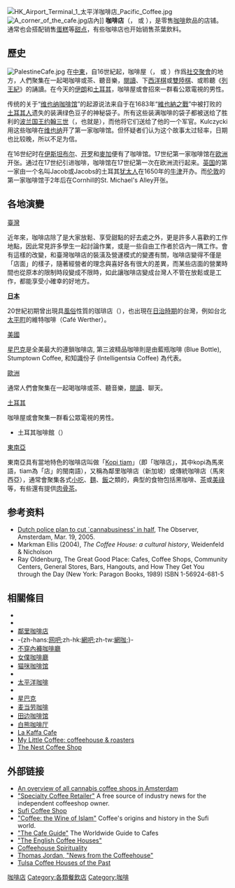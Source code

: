 {{unreferenced|time=2019-03-29T17:31:52+00:00}}
[[File:HK_Airport_Terminal_1_太平洋咖啡店_Pacific_Coffee.jpg|thumb]]
[[File:A_corner_of_the_cafe.jpg|thumb]]店內]]
'''咖啡店'''（{{lang-fr|café}}，{{lang-en|coffee shop}} 或 {{lang|en|coffeehouse}}），是零售[[咖啡|咖啡]]飲品的店铺。通常也会搭配销售[[蛋糕|蛋糕]]等[[西點|甜点]]，有些咖啡店也开始销售茶葉飲料。

== 歷史 ==
[[File:PalestineCafe.jpg|thumb]]
在[[中東|中東]]，自16世紀起，咖啡屋（{{lang-fa|qahveh-khaneh}}，{{lang-tr|kahvehane}} 或 {{lang|tr|kıraathane}}）作爲[[社交|社交]][[聚會|聚會]]的地方，人們聚集在一起喝咖啡或茶、聽音樂，[[閱讀|閱讀]]、下[[西洋棋|西洋棋]]或[[雙陸棋|雙陸棋]]、或聆聽《[[列王紀_(伊朗)|列王紀]]》的誦讀。在今天的[[伊朗|伊朗]]和[[土耳其|土耳其]]，咖啡屋或會招來一群看公眾電視的男性。

传统的关于“[[维也纳咖啡馆|维也纳咖啡馆]]”的起源说法来自于在1683年“[[維也納之戰|維也納之戰]]”中被打败的[[土耳其人|土耳其人]]遗失的装满绿色豆子的神秘袋子。所有这些装满咖啡的袋子都被送给了胜利的[[波兰|波兰]][[国王|国王]][[约翰三世_(波兰)|约翰三世]]（{{lang|en|John III}}，也就是{{lang|en|John Sobieski}}），而他将它们送给了他的一个军官{{link-en|Franciszek Jerzy Kulczycki|Jerzy Franciszek Kulczycki}}。Kulczycki用这些咖啡在[[维也纳|维也纳]]开了第一家咖啡馆。但怀疑者们认为这个故事太过轻率，日期也比较晚，所以不足为信。

在16世纪时在[[伊斯坦堡|伊斯坦布尔]]、[[开罗|开罗]]和[[麥加|麥加]]便有了咖啡馆。17世纪第一家咖啡馆在[[欧洲|欧洲]]开张。通过在17世纪引进咖啡，咖啡馆在17世纪第一次在欧洲流行起来。[[英国|英国]]的第一家{{Translink|en|Ottoman_coffeehouse|4=土耳其咖啡馆}}由一个名叫Jacob或Jacobs的土耳其[[犹太人|犹太人]]在1650年的[[牛津|牛津]]开办。而[[伦敦|伦敦]]的第一家咖啡馆于2年后在Cornhill的St. Michael's Alley开张。

==各地演變==
;[[臺灣|臺灣]]
近年來，咖啡店除了是大家放鬆、享受甜點的好去處之外，更是許多人喜歡的工作地點，因此常見許多學生一起討論作業，或是一些自由工作者於店內一隅工作。會有這樣的改變，和臺灣咖啡店的裝潢及營運模式的變遷有關，咖啡店變得不僅是「店面」的樣子，隨著經營者的理念與喜好各有很大的差異，而某些店面的營業時間也從原本的限制時段變成不限時，如此讓咖啡店變成台灣人不管在放鬆或是工作，都能享受小確幸的好地方。

'''[[日本|日本]]'''

20世紀初期曾出現具[[風俗店|風俗]]性質的珈琲店（{{Translink|ja|カフェー (風俗営業)|4=カフェー}}），也出現在[[台灣日治時期|日治時期]]的台灣，例如台北[[太平町|太平町]]的維特咖啡（Café Werther）。
;[[美國|美國]]
[[星巴克|星巴克]]是全美最大的連鎖咖啡店, 第三波精品咖啡則是由藍瓶咖啡 (Blue Bottle), Stumptown Coffee, 和知識份子 (Intelligentsia Coffee) 為代表。 

;[[歐洲|歐洲]]
通常人們會聚集在一起喝咖啡或茶、聽音樂，[[閱讀|閱讀]]、聊天。

;[[土耳其|土耳其]]
咖啡屋或會聚集一群看公眾電視的男性。

* 土耳其咖啡館（{{Translink|en|Ottoman_coffeehouse|4=奧斯曼咖啡館}}）
;[[東南亞|東南亞]]
東南亞具有當地特色的咖啡店叫做「[[邻里咖啡店|Kopi tiam]]」（即「咖啡店」，其中kopi為馬來語，tiam為「店」的閩南語），又稱為鄰里咖啡店（新加坡）或傳統咖啡店（馬來西亞），通常會聚集各式[[小吃|小吃]]、[[面条|麵]]、[[米飯|飯]]之類的，典型的食物包括黑咖啡、[[茶|茶]]或[[美祿|美祿]]等，有些還有提供[[肉骨茶|肉骨茶]]。

== 参考资料 ==
* [http://www.taipeitimes.com/News/world/archives/2005/03/19/2003246907 Dutch police plan to cut `cannabusiness' in half]{{Wayback|url=http://www.taipeitimes.com/News/world/archives/2005/03/19/2003246907 |date=20200930025101 }}, The Observer, Amsterdam, Mar. 19, 2005.
* Markman Ellis (2004), ''The Coffee House: a cultural history'', Weidenfeld & Nicholson
* Ray Oldenburg, The Great Good Place: Cafes, Coffee Shops, Community Centers, General Stores, Bars, Hangouts, and How They Get You through the Day (New York: Paragon Books, 1989) ISBN 1-56924-681-5

== 相關條目 ==
* {{Translink|ja|カフェー (風俗営業)|4=カフェー (風俗営業)}}
*{{Translink|en|Ottoman_coffeehouse|4=奧斯曼咖啡館}}
*[[邻里咖啡店|鄰里咖啡店]]
*-{zh-hans:[[网吧|网吧]];zh-hk:[[網吧|網吧]];zh-tw:[[網咖|網咖]];}-
*[[不穿內褲咖啡廳|不穿內褲咖啡廳]]
* [[女僕咖啡廳|女僕咖啡廳]]
* [[猫咪咖啡馆|猫咪咖啡馆]]
*
*[[太平洋咖啡|太平洋咖啡]]
*
* [[星巴克|星巴克]]
* [[McCafé|麦当劳咖啡]]
* [[田边咖啡馆|田边咖啡馆]]
* [[白熊咖啡厅|白熊咖啡厅]]
* [[La_Kaffa_Cafe|La Kaffa Cafe]]
* [[My_Little_Coffee:_coffeehouse_&_roasters|My Little Coffee: coffeehouse & roasters]]
* [[The_Nest_Coffee_Shop|The Nest Coffee Shop]]

== 外部链接 ==
{{commonscat|Cafés}}
* [http://www.coffeeshopsamsterdam.com An overview of all cannabis coffee shops in Amsterdam]{{Wayback|url=http://www.coffeeshopsamsterdam.com/ |date=20201210022433 }}
* [http://www.specialty-coffee.com "Specialty Coffee Retailer"]{{Wayback|url=http://www.specialty-coffee.com/ |date=20191114223259 }} A free source of industry news for the independent coffeeshop owner.
* [http://www.suficoffeeshop.org Sufi Coffee Shop]{{Wayback|url=http://www.suficoffeeshop.org/ |date=20201124232914 }}
* [http://www.superluminal.com/cookbook/essay_coffee.html "Coffee: the Wine of Islam"]{{Wayback|url=http://www.superluminal.com/cookbook/essay_coffee.html |date=20110611135304 }} Coffee's origins and history in the Sufi world.
* [https://web.archive.org/web/20120209125940/http://www.thecafeguide.com/ "The Cafe Guide"] The Worldwide Guide to Cafes
* [https://web.archive.org/web/20070625143951/http://waeshael.home.att.net/coffee.htm "The English Coffee Houses"]
* [http://www.whitecranejournal.com/62/art6217.asp Coffeehouse Spirituality]{{Wayback|url=http://www.whitecranejournal.com/62/art6217.asp |date=20160304100330 }}
* [https://web.archive.org/web/20060301020909/http://www.wwnorton.com/nael/18century/topic_1/coffeehouses.htm Thomas Jordan, "News from the Coffeehouse"]
* [http://tulsatvmemories.com/tulscoff.html Tulsa Coffee Houses of the Past]{{Wayback|url=http://tulsatvmemories.com/tulscoff.html |date=20190311124325 }}

{{coffee}}
{{Types_of_coffeehouses}}
{{Authority control}}
[[Category:咖啡店|]]
[[Category:各類餐飲店|Category:各類餐飲店]]
[[Category:咖啡|Category:咖啡]]